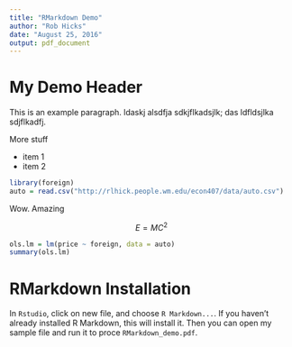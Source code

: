 ```yaml
---
title: "RMarkdown Demo"
author: "Rob Hicks"
date: "August 25, 2016"
output: pdf_document
---
```


# My Demo Header

This is an example paragraph. ldaskj alsdfja sdkjflkadsjlk; das
ldfldsjlka sdjflkadfj.

More stuff

* item 1
* item 2

```r
library(foreign)
auto = read.csv("http://rlhick.people.wm.edu/econ407/data/auto.csv")
```

Wow. Amazing

$$
E = MC^2
$$

```r
ols.lm = lm(price ~ foreign, data = auto)
summary(ols.lm)
```

# RMarkdown Installation

In `Rstudio`, click on new file, and choose `R Markdown...`.  If you haven't already installed R Markdown, this will install it.  Then you can open my sample file and run it to proce `RMarkdown_demo.pdf`.
